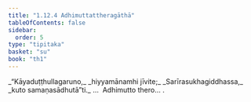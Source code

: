 ```yaml
---
title: "1.12.4 Adhimuttattheragāthā"
tableOfContents: false
sidebar:
  order: 5
type: "tipitaka"
basket: "su"
book: "th1"
---
```



<DynamicBreadcrumb />

<Division number="114" book="th1" bookNo="19" page="244">

<Paragraph number="255" type="verses" book="th1">
_“Kāyaduṭṭhullagaruno,_  
_hiyyamānamhi jīvite;_  
_Sarīrasukhagiddhassa,_  
_kuto samaṇasādhutā”ti._  


</Paragraph>
</Division>

<Paragraph number="256" type="center" book="th1">
…  Adhimutto thero… .
</Paragraph>